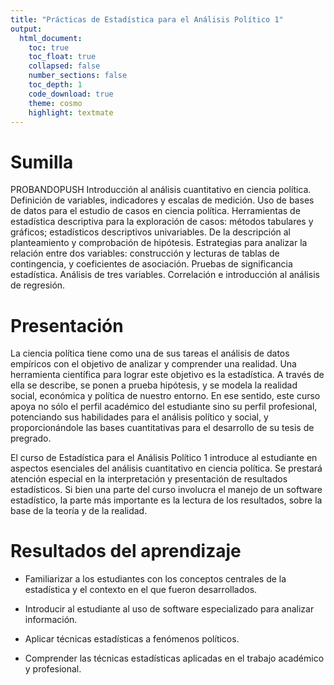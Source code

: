 ```yaml
---
title: "Prácticas de Estadística para el Análisis Político 1"
output: 
  html_document:
    toc: true
    toc_float: true
    collapsed: false
    number_sections: false
    toc_depth: 1
    code_download: true
    theme: cosmo
    highlight: textmate
---
```


# Sumilla

PROBANDOPUSH Introducción al análisis cuantitativo en ciencia política. Definición de variables, indicadores y escalas de medición. Uso de bases de datos para el estudio de casos en ciencia política. Herramientas de estadística descriptiva para la exploración de casos: métodos tabulares y gráficos; estadísticos descriptivos univariables. De la descripción al planteamiento y comprobación de hipótesis. Estrategias para analizar la relación entre dos variables: construcción y lecturas de tablas de contingencia, y coeficientes de asociación. Pruebas de significancia estadística. Análisis de tres variables. Correlación e introducción al análisis de regresión.

# Presentación

La ciencia política tiene como una de sus tareas el análisis de datos empíricos con el objetivo de analizar y comprender una realidad. Una herramienta científica para lograr este objetivo es la estadística. A través de ella se describe, se ponen a prueba hipótesis, y se modela la realidad social, económica y política de nuestro entorno. En ese sentido, este curso apoya no sólo el perfil académico del estudiante sino su perfil profesional, potenciando sus habilidades para el análisis político y social, y proporcionándole las bases cuantitativas para el desarrollo de su tesis de pregrado.

El curso de Estadística para el Análisis Político 1 introduce al estudiante en aspectos esenciales del análisis cuantitativo en ciencia política. Se prestará atención especial en la interpretación y presentación de resultados estadísticos. Si bien una parte del curso involucra el manejo de un software estadístico, la parte más importante es la lectura de los resultados, sobre la base de la teoría y de la realidad.

# Resultados del aprendizaje

-   Familiarizar a los estudiantes con los conceptos centrales de la estadística y el contexto en el que fueron desarrollados.

-   Introducir al estudiante al uso de software especializado para analizar información.

-   Aplicar técnicas estadísticas a fenómenos políticos.

-   Comprender las técnicas estadísticas aplicadas en el trabajo académico y profesional.
